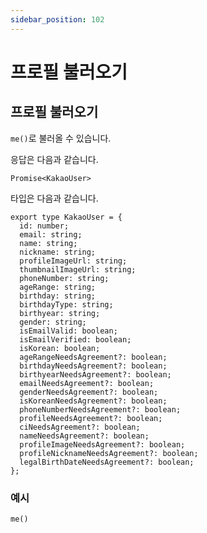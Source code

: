 ```yaml
---
sidebar_position: 102
---
```


# 프로필 불러오기

## 프로필 불러오기

`me()`로 불러올 수 있습니다.

응답은 다음과 같습니다.

```tsx
Promise<KakaoUser>
```

타입은 다음과 같습니다.

```tsx
export type KakaoUser = {
  id: number;
  email: string;
  name: string;
  nickname: string;
  profileImageUrl: string;
  thumbnailImageUrl: string;
  phoneNumber: string;
  ageRange: string;
  birthday: string;
  birthdayType: string;
  birthyear: string;
  gender: string;
  isEmailValid: boolean;
  isEmailVerified: boolean;
  isKorean: boolean;
  ageRangeNeedsAgreement?: boolean;
  birthdayNeedsAgreement?: boolean;
  birthyearNeedsAgreement?: boolean;
  emailNeedsAgreement?: boolean;
  genderNeedsAgreement?: boolean;
  isKoreanNeedsAgreement?: boolean;
  phoneNumberNeedsAgreement?: boolean;
  profileNeedsAgreement?: boolean;
  ciNeedsAgreement?: boolean;
  nameNeedsAgreement?: boolean;
  profileImageNeedsAgreement?: boolean;
  profileNicknameNeedsAgreement?: boolean;
  legalBirthDateNeedsAgreement?: boolean;
};
```

### 예시

```tsx
me()
```
